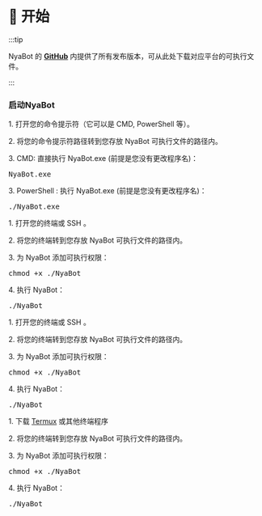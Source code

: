 
# 🚀 开始

:::tip

NyaBot 的 **[GitHub](https://github.com/Elyart-Network/NyaBot/releases)** 内提供了所有发布版本，可从此处下载对应平台的可执行文件。

:::

### 启动NyaBot

<Tabs>
<TabItem value = "Windows" label = "Windows" default>
        <p>1. 打开您的命令提示符（它可以是 CMD, PowerShell 等）。</p>
        <p>2. 将您的命令提示符路径转到您存放 NyaBot 可执行文件的路径内。</p>
        <p>3. CMD: 直接执行 NyaBot.exe (前提是您没有更改程序名)：</p>
        <pre>NyaBot.exe</pre>
        <p>3. PowerShell : 执行 NyaBot.exe (前提是您没有更改程序名)：</p>
        <pre>./NyaBot.exe</pre>
</TabItem>
    <TabItem value= "Linux" label= "Linux">
        <p>1. 打开您的终端或 SSH 。</p>
        <p>2. 将您的终端转到您存放 NyaBot 可执行文件的路径内。</p>
        <p>3. 为 NyaBot 添加可执行权限：</p>
        <pre>chmod +x ./NyaBot</pre>
        <p>4. 执行 NyaBot：</p>
        <pre>./NyaBot</pre>
    </TabItem>
    <TabItem value= "MacOS" label= "MacOS">
        <p>1. 打开您的终端或 SSH 。</p>
        <p>2. 将您的终端转到您存放 NyaBot 可执行文件的路径内。</p>
        <p>3. 为 NyaBot 添加可执行权限：</p>
        <pre>chmod +x ./NyaBot</pre>
        <p>4. 执行 NyaBot：</p>
        <pre>./NyaBot</pre>
    </TabItem>
    <TabItem value= "Android" label= "Android">
        <p>1. 下载 <a href= "https://github.com/termux/termux-app/releases/">Termux</a> 或其他终端程序</p>
        <p>2. 将您的终端转到您存放 NyaBot 可执行文件的路径内。</p>
        <p>3. 为 NyaBot 添加可执行权限：</p>
        <pre>chmod +x ./NyaBot</pre>
        <p>4. 执行 NyaBot：</p>
        <pre>./NyaBot</pre>
    </TabItem>
</Tabs>